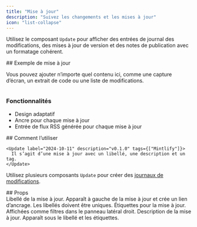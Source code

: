 ```yaml
---
title: "Mise à jour"
description: "Suivez les changements et les mises à jour"
icon: "list-collapse"
---
```


Utilisez le composant `Update` pour afficher des entrées de journal des modifications, des mises à jour de version et des notes de publication avec un formatage cohérent.

<Update label="Exemple" description="v0.1.1">
  ## Exemple de mise à jour

  Vous pouvez ajouter n’importe quel contenu ici, comme une capture d’écran, un extrait de code ou une liste de modifications.

  <Frame>
    <img className="block" src="https://mintlify-assets.b-cdn.net/hero-light.png" alt="" />
  </Frame>

  ### Fonctionnalités

  * Design adaptatif
  * Ancre pour chaque mise à jour
  * Entrée de flux RSS générée pour chaque mise à jour
</Update>

<div id="how-to-use">
  ## Comment l’utiliser
</div>

```mdx Exemple de mise à jour
<Update label="2024-10-11" description="v0.1.0" tags={["Mintlify"]}>
  Il s’agit d’une mise à jour avec un libellé, une description et un tag.
</Update>
```

Utilisez plusieurs composants `Update` pour créer des [journaux de modifications](/fr/guides/changelogs).

<div id="props">
  ## Props
</div>

<ResponseField name="label" type="string" required>
  Libellé de la mise à jour. Apparaît à gauche de la mise à jour et crée un lien d’ancrage. Les libellés doivent être uniques.
</ResponseField>

<ResponseField name="tags" type="string[]">
  Étiquettes pour la mise à jour. Affichées comme filtres dans le panneau latéral droit.
</ResponseField>

<ResponseField name="description" type="string">
  Description de la mise à jour. Apparaît sous le libellé et les étiquettes.
</ResponseField>
